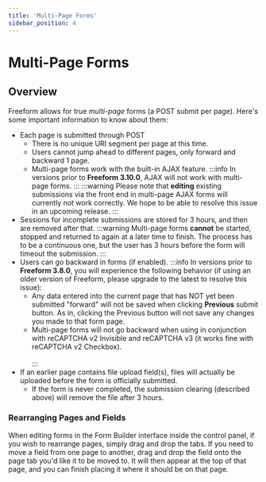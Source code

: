 ```yaml
---
title: 'Multi-Page Forms'
sidebar_position: 4
---
```




# Multi-Page Forms

<Photo img={MultipagePhoto} alt="Form Builder - Multi-page" />
<Photo img={MultipageTemplatesPhoto} alt="Form" />

## Overview

Freeform allows for true _multi-page_ forms (a POST submit per page). Here's some important information to know about them:

- Each page is submitted through POST
  - There is no unique URI segment per page at this time.
  - Users cannot jump ahead to different pages, only forward and backward 1 page.
  - Multi-page forms work with the built-in AJAX feature.<Badge type="feature" text="3.10.0+" />
    :::info
    In versions prior to **Freeform 3.10.0**, AJAX will not work with multi-page forms.
    :::
    :::warning
    Please note that **editing** existing submissions via the front end in multi-page AJAX forms will currently not work correctly. We hope to be able to resolve this issue in an upcoming release.
    :::
- Sessions for incomplete submissions are stored for 3 hours, and then are removed after that.
  :::warning
  Multi-page forms **cannot** be started, stopped and returned to again at a later time to finish. The process has to be a continuous one, but the user has 3 hours before the form will timeout the submission.
  :::
- Users can go backward in forms (if enabled).
  :::info
  In versions prior to **Freeform 3.8.0**, you will experience the following behavior (if using an older version of Freeform, please upgrade to the latest to resolve this issue):
  - Any data entered into the current page that has NOT yet been submitted "forward" will not be saved when clicking **Previous** submit button. As in, clicking the Previous button will not save any changes you made to that form page.
  - Multi-page forms will not go backward when using in conjunction with reCAPTCHA v2 Invisible and reCAPTCHA v3 (it works fine with reCAPTCHA v2 Checkbox).
    <br />
    <br />
    :::
- If an earlier page contains file upload field(s), files will actually be uploaded before the form is officially submitted.
  - If the form is never completed, the submission clearing (described above) will remove the file after 3 hours.

### Rearranging Pages and Fields

When editing forms in the Form Builder interface inside the control panel, if you wish to rearrange pages, simply drag and drop the tabs. If you need to move a field from one page to another, drag and drop the field onto the page tab you'd like it to be moved to. It will then appear at the top of that page, and you can finish placing it where it should be on that page.
